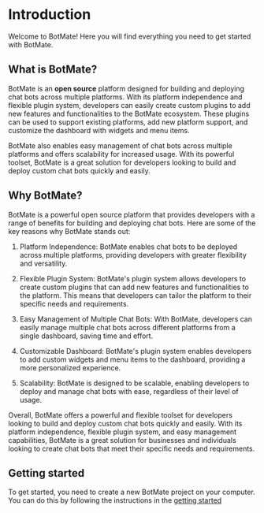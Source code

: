# Introduction

Welcome to BotMate! Here you will find everything you need to get started with BotMate.

## What is BotMate?

BotMate is an **open source** platform designed for building and deploying chat bots across multiple platforms. With its platform independence and flexible plugin system, developers can easily create custom plugins to add new features and functionalities to the BotMate ecosystem. These plugins can be used to support existing platforms, add new platform support, and customize the dashboard with widgets and menu items.

BotMate also enables easy management of chat bots across multiple platforms and offers scalability for increased usage. With its powerful toolset, BotMate is a great solution for developers looking to build and deploy custom chat bots quickly and easily.

## Why BotMate?

BotMate is a powerful open source platform that provides developers with a range of benefits for building and deploying chat bots. Here are some of the key reasons why BotMate stands out:

1. Platform Independence: BotMate enables chat bots to be deployed across multiple platforms, providing developers with greater flexibility and versatility.

2. Flexible Plugin System: BotMate's plugin system allows developers to create custom plugins that can add new features and functionalities to the platform. This means that developers can tailor the platform to their specific needs and requirements.

3. Easy Management of Multiple Chat Bots: With BotMate, developers can easily manage multiple chat bots across different platforms from a single dashboard, saving time and effort.

4. Customizable Dashboard: BotMate's plugin system enables developers to add custom widgets and menu items to the dashboard, providing a more personalized experience.

5. Scalability: BotMate is designed to be scalable, enabling developers to deploy and manage chat bots with ease, regardless of their level of usage.

Overall, BotMate offers a powerful and flexible toolset for developers looking to build and deploy custom chat bots quickly and easily. With its platform independence, flexible plugin system, and easy management capabilities, BotMate is a great solution for businesses and individuals looking to create chat bots that meet their specific needs and requirements.

## Getting started

To get started, you need to create a new BotMate project on your computer.
You can do this by following the instructions in the [getting started](getting-started.md)
